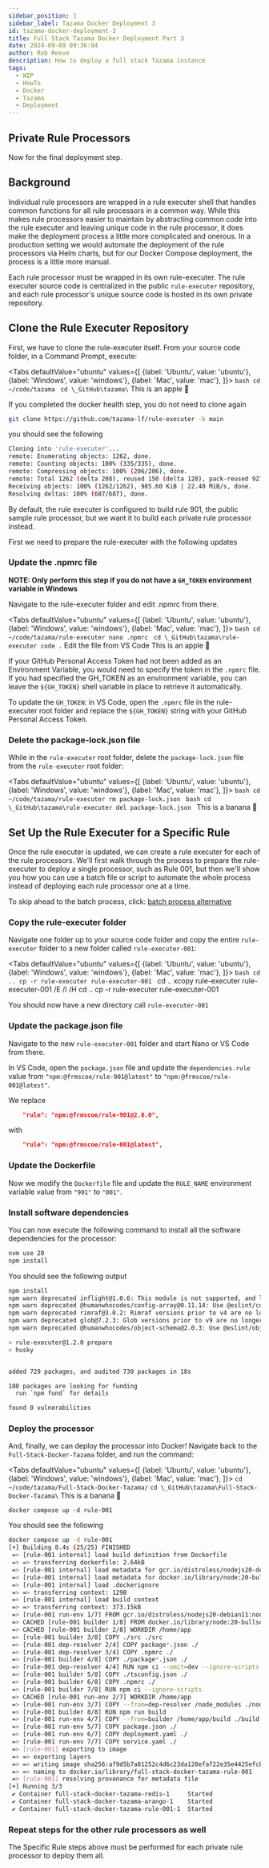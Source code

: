 ```yaml
---  
sidebar_position: 1  
sidebar_label: Tazama Docker Deployment 3
id: tazama-docker-deployment-3
title: Full Stack Tazama Docker Deployment Part 3
date: 2024-09-09 09:36:04
author: Rob Reeve
description: How to deploy a full stack Tazama instance
tags: 
  - WIP
  - HowTo
  - Docker
  - Tazama
  - Deployment
---  
```


<!-- GNU GENERAL PUBLIC LICENSE: Copyright © 2024 LexTego--> 


## Private Rule Processors

Now for the final deployment step.

## Background

Individual rule processors are wrapped in a rule executer shell that handles common functions for all rule processors in a common way. While this makes rule processors easier to maintain by abstracting common code into the rule executer and leaving unique code in the rule processor, it does make the deployment process a little more complicated and onerous. In a production setting we would automate the deployment of the rule processors via Helm charts, but for our Docker Compose deployment, the process is a little more manual.

Each rule processor must be wrapped in its own rule-executer. The rule executer source code is centralized in the public `rule-executer` repository, and each rule processor's unique source code is hosted in its own private repository.

## Clone the Rule Executer Repository

First, we have to clone the rule-executer itself. From your source code folder, in a Command Prompt, execute:

<Tabs
  defaultValue="ubuntu"
  values={[
    {label: 'Ubuntu', value: 'ubuntu'},
    {label: 'Windows', value: 'windows'},
    {label: 'Mac', value: 'mac'},
  ]}>
    <TabItem value="ubuntu">
        ```bash
        cd ~/code/tazama
        ```
    </TabItem>
    <TabItem value="windows">
        ```
        cd \_GitHub\tazama\
        ```
    </TabItem>
    <TabItem value="mac">
        This is an apple :apple:
    </TabItem>
</Tabs>

If you completed the docker health step, you do not need to clone again

```bash
git clone https://github.com/tazama-lf/rule-executer -b main
```

you should see the following

```bash
Cloning into 'rule-executer'...
remote: Enumerating objects: 1262, done.
remote: Counting objects: 100% (335/335), done.
remote: Compressing objects: 100% (206/206), done.
remote: Total 1262 (delta 208), reused 150 (delta 128), pack-reused 927 (from 1)
Receiving objects: 100% (1262/1262), 985.60 KiB | 22.40 MiB/s, done.
Resolving deltas: 100% (687/687), done.
```

By default, the rule executer is configured to build rule 901, the public sample rule processor, but we want it to build each private rule processor instead.

First we need to prepare the rule-executer with the following updates

### Update the .npmrc file

**NOTE: Only perform this step if you do not have a `GH_TOKEN` environment variable in Windows**

Navigate to the rule-executer folder and edit .npmrc from there.

<Tabs
  defaultValue="ubuntu"
  values={[
    {label: 'Ubuntu', value: 'ubuntu'},
    {label: 'Windows', value: 'windows'},
    {label: 'Mac', value: 'mac'},
  ]}>
    <TabItem value="ubuntu">
      ```bash
      cd ~/code/tazama/rule-executer
      nano .npmrc
      ```
    </TabItem>
    <TabItem value="windows">
        ```
        cd \_GitHub\tazama\rule-executer
        code .
        ```
        Edit the file from VS Code
    </TabItem>
    <TabItem value="mac">
        This is an apple :apple:
    </TabItem>
</Tabs>

If your GitHub Personal Access Token had not been added as an Environment Variable, you would need to specify the token in the `.npmrc` file. If you had specified the GH_TOKEN as an environment variable, you can leave the `${GH_TOKEN}` shell variable in place to retrieve it automatically.

To update the `GH_TOKEN`: in VS Code, open the `.npmrc` file in the rule-executer root folder and replace the `${GH_TOKEN}` string with your GitHub Personal Access Token.

### Delete the package-lock.json file

While in the `rule-executer` root folder, delete the `package-lock.json` file from the `rule-executer` root folder:

<Tabs
  defaultValue="ubuntu"
  values={[
    {label: 'Ubuntu', value: 'ubuntu'},
    {label: 'Windows', value: 'windows'},
    {label: 'Mac', value: 'mac'},
  ]}>
    <TabItem value="ubuntu">
        ```bash
        cd ~/code/tazama/rule-executer
        rm package-lock.json
        ```
    </TabItem>
    <TabItem value="windows">
        ```bash
        cd \_GitHub\tazama\rule-executer
        del package-lock.json
        ```
    </TabItem>
    <TabItem value="mac">
        This is a banana 🍌
    </TabItem>
</Tabs>

## Set Up the Rule Executer for a Specific Rule

Once the rule executer is updated, we can create a rule executer for each of the rule processors. We'll first walk through the process to prepare the rule-executer to deploy a single processor, such as Rule 001, but then we'll show you how you can use a batch file or script to automate the whole process instead of deploying each rule processor one at a time.

To skip ahead to the batch process, click: [batch process alternative](04_tazama.mdx)

### Copy the rule-executer folder

Navigate one folder up to your source code folder and copy the entire `rule-executer` folder to a new folder called `rule-executer-001`:


<Tabs
  defaultValue="ubuntu"
  values={[
    {label: 'Ubuntu', value: 'ubuntu'},
    {label: 'Windows', value: 'windows'},
    {label: 'Mac', value: 'mac'},
  ]}>
    <TabItem value="ubuntu">
        ```bash
        cd ..
        cp -r rule-executer rule-executer-001
        ```
    </TabItem>
    <TabItem value="windows">
        cd ..
        xcopy rule-executer rule-executer-001 /E /I /H
    </TabItem>
    <TabItem value="mac">
        cd ..
        cp -r rule-executer rule-executer-001
    </TabItem>
</Tabs>

You should now have a new directory call ```rule-executer-001```

### Update the package.json file

Navigate to the new `rule-executer-001` folder and start Nano or VS Code from there.

In VS Code, open the `package.json` file and update the `dependencies.rule` value from `"npm:@frmscoe/rule-901@latest"` to `"npm:@frmscoe/rule-001@latest"`.

We replace

```json
    "rule": "npm:@frmscoe/rule-901@2.0.0",
```

with

```json
    "rule": "npm:@frmscoe/rule-001@latest",
```

### Update the Dockerfile

Now we modify the `Dockerfile` file and update the `RULE_NAME` environment variable value from `"901"` to `"001"`.

### Install software dependencies

You can now execute the following command to install all the software dependencies for the processor:

```bash
nvm use 20
npm install
```

You should see the following output

```bash
npm install
npm warn deprecated inflight@1.0.6: This module is not supported, and leaks memory. Do not use it. Check out lru-cache if you want a good and tested way to coalesce async requests by a key value, which is much more comprehensive and powerful.
npm warn deprecated @humanwhocodes/config-array@0.11.14: Use @eslint/config-array instead
npm warn deprecated rimraf@3.0.2: Rimraf versions prior to v4 are no longer supported
npm warn deprecated glob@7.2.3: Glob versions prior to v9 are no longer supported
npm warn deprecated @humanwhocodes/object-schema@2.0.3: Use @eslint/object-schema instead

> rule-executer@1.2.0 prepare
> husky


added 729 packages, and audited 730 packages in 18s

180 packages are looking for funding
  run `npm fund` for details

found 0 vulnerabilities
```

### Deploy the processor

And, finally, we can deploy the processor into Docker! Navigate back to the `Full-Stack-Docker-Tazama` folder, and run the command:

<Tabs
  defaultValue="ubuntu"
  values={[
    {label: 'Ubuntu', value: 'ubuntu'},
    {label: 'Windows', value: 'windows'},
    {label: 'Mac', value: 'mac'},
  ]}>
    <TabItem value="ubuntu">
        ```
        cd ~/code/tazama/Full-Stack-Docker-Tazama/
        ```
    </TabItem>
    <TabItem value="windows">
        ```
        cd \_GitHub\tazama\Full-Stack-Docker-Tazama\
        ```
    </TabItem>
    <TabItem value="mac">
        This is a banana 🍌
    </TabItem>
</Tabs>

```
docker compose up -d rule-001
```

You should see the following

```bash
docker compose up -d rule-001
[+] Building 8.4s (25/25) FINISHED                                                                           docker:default
 => [rule-001 internal] load build definition from Dockerfile                                                          0.0s
 => => transferring dockerfile: 2.64kB                                                                                 0.0s
 => [rule-001 internal] load metadata for gcr.io/distroless/nodejs20-debian11:nonroot                                  0.5s
 => [rule-001 internal] load metadata for docker.io/library/node:20-bullseye                                           0.7s
 => [rule-001 internal] load .dockerignore                                                                             0.0s
 => => transferring context: 129B                                                                                      0.0s
 => [rule-001 internal] load build context                                                                             0.2s
 => => transferring context: 373.15kB                                                                                  0.1s
 => [rule-001 run-env 1/7] FROM gcr.io/distroless/nodejs20-debian11:nonroot@sha256:81c69eccf1cbe5420614b6a93f101c5989  0.0s
 => CACHED [rule-001 builder 1/8] FROM docker.io/library/node:20-bullseye@sha256:d7c934f7d5681f3da7236d53275d1853972d  0.0s
 => CACHED [rule-001 builder 2/8] WORKDIR /home/app                                                                    0.0s
 => [rule-001 builder 3/8] COPY ./src ./src                                                                            0.1s
 => [rule-001 dep-resolver 2/4] COPY package*.json ./                                                                  0.1s
 => [rule-001 dep-resolver 3/4] COPY .npmrc ./                                                                         0.1s
 => [rule-001 builder 4/8] COPY ./package*.json ./                                                                     0.1s
 => [rule-001 dep-resolver 4/4] RUN npm ci --omit=dev --ignore-scripts                                                 2.7s
 => [rule-001 builder 5/8] COPY ./tsconfig.json ./                                                                     0.1s
 => [rule-001 builder 6/8] COPY .npmrc ./                                                                              0.1s
 => [rule-001 builder 7/8] RUN npm ci --ignore-scripts                                                                 4.8s
 => CACHED [rule-001 run-env 2/7] WORKDIR /home/app                                                                    0.0s
 => [rule-001 run-env 3/7] COPY --from=dep-resolver /node_modules ./node_modules                                       0.6s
 => [rule-001 builder 8/8] RUN npm run build                                                                           1.4s
 => [rule-001 run-env 4/7] COPY --from=builder /home/app/build ./build                                                 0.1s
 => [rule-001 run-env 5/7] COPY package.json ./                                                                        0.0s
 => [rule-001 run-env 6/7] COPY deployment.yaml ./                                                                     0.0s
 => [rule-001 run-env 7/7] COPY service.yaml ./                                                                        0.1s
 => [rule-001] exporting to image                                                                                      0.5s
 => => exporting layers                                                                                                0.5s
 => => writing image sha256:af9d5b7a81252c4d6c23da128efaf22e35e4425efcbb966f698a3953d4cf7880                           0.0s
 => => naming to docker.io/library/full-stack-docker-tazama-rule-001                                                   0.0s
 => [rule-001] resolving provenance for metadata file                                                                  0.0s
[+] Running 3/3
 ✔ Container full-stack-docker-tazama-redis-1     Started                                                              0.3s
 ✔ Container full-stack-docker-tazama-arango-1    Started                                                              0.3s
 ✔ Container full-stack-docker-tazama-rule-001-1  Started                                                              0.4s
```

### Repeat steps for the other rule processors as well

The Specific Rule steps above must be performed for each private rule processor to deploy them all.
